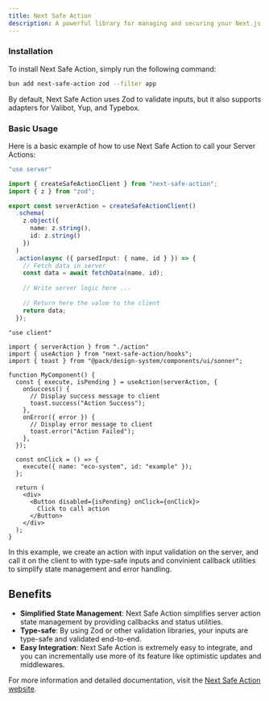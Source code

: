 ```yaml
---
title: Next Safe Action
description: A powerful library for managing and securing your Next.js Server Actions.
---
```


### Installation

To install Next Safe Action, simply run the following command:

```sh Terminal
bun add next-safe-action zod --filter app
```

By default, Next Safe Action uses Zod to validate inputs, but it also supports adapters for Valibot, Yup, and Typebox.

### Basic Usage

Here is a basic example of how to use Next Safe Action to call your Server Actions:

```ts action.ts
"use server"

import { createSafeActionClient } from "next-safe-action";
import { z } from "zod";

export const serverAction = createSafeActionClient()
  .schema(
    z.object({
      name: z.string(),
      id: z.string()
    })
  )
  .action(async ({ parsedInput: { name, id } }) => {
    // Fetch data in server
    const data = await fetchData(name, id);
    
    // Write server logic here ...
    
    // Return here the value to the client
    return data;
  });
```

```tsx my-component.tsx
"use client"

import { serverAction } from "./action"
import { useAction } from "next-safe-action/hooks";
import { toast } from "@pack/design-system/components/ui/sonner";

function MyComponent() {
  const { execute, isPending } = useAction(serverAction, {
    onSuccess() {
      // Display success message to client
      toast.success("Action Success");
    },
    onError({ error }) {
      // Display error message to client
      toast.error("Action Failed");
    },
  });

  const onClick = () => {
    execute({ name: "eco-system", id: "example" });
  };

  return (
    <div>
      <Button disabled={isPending} onClick={onClick}>
        Click to call action
      </Button>
    </div>
  );
}
```

In this example, we create an action with input validation on the server, and call it on the client to with type-safe inputs and convinient callback utilities to simplify state management and error handling.

## Benefits

- **Simplified State Management**: Next Safe Action simplifies server action state management by providing callbacks and status utilities.
- **Type-safe**: By using Zod or other validation libraries, your inputs are type-safe and validated end-to-end.
- **Easy Integration**: Next Safe Action is extremely easy to integrate, and you can incrementally use more of its feature like optimistic updates and middlewares.

For more information and detailed documentation, visit the [Next Safe Action website](https://next-safe-action.dev).
